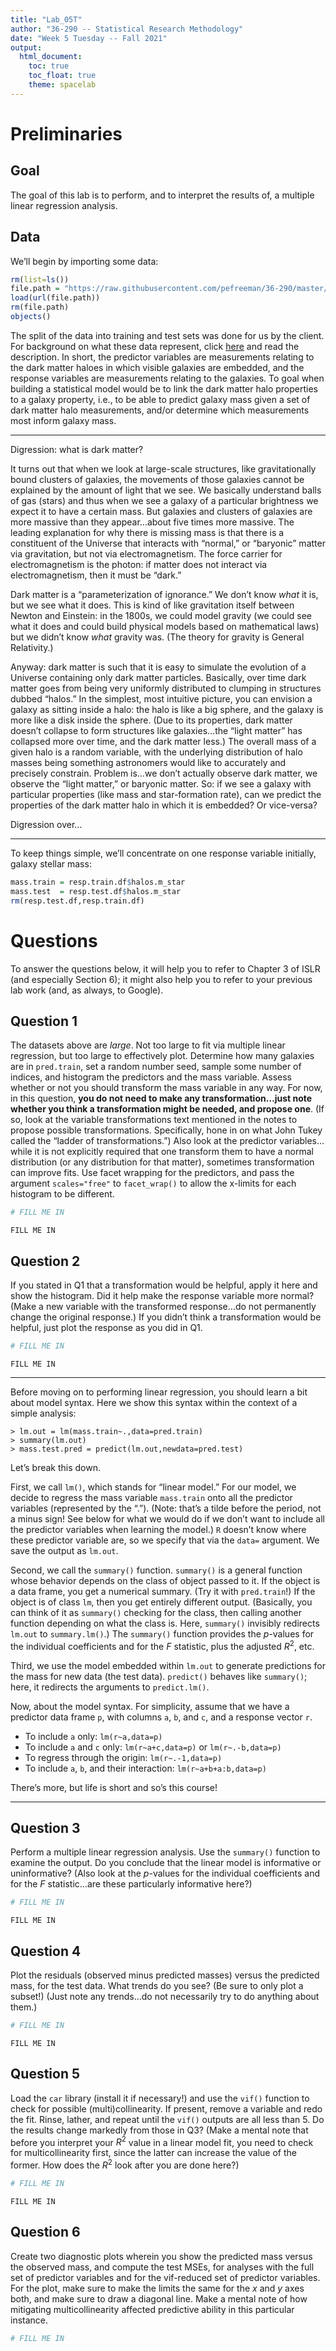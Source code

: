 ```yaml
---
title: "Lab_05T"
author: "36-290 -- Statistical Research Methodology"
date: "Week 5 Tuesday -- Fall 2021"
output: 
  html_document:
    toc: true
    toc_float: true
    theme: spacelab
---
```


# Preliminaries

## Goal

The goal of this lab is to perform, and to interpret the results of, a multiple linear regression analysis.

## Data

We'll begin by importing some data:
```r
rm(list=ls())
file.path = "https://raw.githubusercontent.com/pefreeman/36-290/master/EXAMPLE_DATASETS/DM_GALAXY/Massive_Black_II.Rdata"
load(url(file.path))
rm(file.path)
objects()
```
The split of the data into training and test sets was done for us by the client. For background on what these data represent, click <a href="https://github.com/pefreeman/36-290/tree/master/EXAMPLE_DATASETS/DM_GALAXY">here</a> and read the description. In short, the predictor variables are measurements relating to the dark matter haloes in which visible galaxies are embedded, and the response variables are measurements relating to the galaxies. To goal when building a statistical model would be to link the dark matter halo properties to a galaxy property, i.e., to be able to predict galaxy mass given a set of dark matter halo measurements, and/or determine which measurements most inform galaxy mass. 

---

Digression: what is dark matter?

It turns out that when we look at large-scale structures, like gravitationally bound clusters of galaxies, the movements of those galaxies cannot be explained by the amount of light that we see. We basically understand balls of gas (stars) and thus when we see a galaxy of a particular brightness we expect it to have a certain mass. But galaxies and clusters of galaxies are more massive than they appear...about five times more massive. The leading explanation for why there is missing mass is that there is a constituent of the Universe that interacts with "normal," or "baryonic" matter via gravitation, but not via electromagnetism. The force carrier for electromagnetism is the photon: if matter does not interact via electromagnetism, then it must be "dark."

Dark matter is a "parameterization of ignorance." We don't know *what* it is, but we see what it does. This is kind of like gravitation itself between Newton and Einstein: in the 1800s, we could model gravity (we could see what it does and could build physical models based on mathematical laws) but we didn't know *what* gravity was. (The theory for gravity is General Relativity.)

Anyway: dark matter is such that it is easy to simulate the evolution of a Universe containing only dark matter particles. Basically, over time dark matter goes from being very uniformly distributed to clumping in structures dubbed "halos." In the simplest, most intuitive picture, you can envision a galaxy as sitting inside a halo: the halo is like a big sphere, and the galaxy is more like a disk inside the sphere. (Due to its properties, dark matter doesn't collapse to form structures like galaxies...the "light matter" has collapsed more over time, and the dark matter less.) The overall mass of a given halo is a random variable, with the underlying distribution of halo masses being something astronomers would like to accurately and precisely constrain. Problem is...we don't actually observe dark matter, we observe the "light matter," or baryonic matter. So: if we see a galaxy with particular properties (like mass and star-formation rate), can we predict the properties of the dark matter halo in which it is embedded? Or vice-versa?

Digression over...

---

To keep things simple, we'll concentrate on one response variable initially, galaxy stellar mass:
```r
mass.train = resp.train.df$halos.m_star
mass.test  = resp.test.df$halos.m_star
rm(resp.test.df,resp.train.df)
```

# Questions

To answer the questions below, it will help you to refer to Chapter 3 of ISLR (and especially Section 6); it might also help you to refer to your previous lab work (and, as always, to Google).

## Question 1

The datasets above are *large*. Not too large to fit via multiple linear regression, but too large to effectively plot. Determine how many galaxies are in `pred.train`, set a random number seed, sample some number of indices, and histogram the predictors and the mass variable. Assess whether or not you should transform the mass variable in any way. For now, in this question, **you do not need to make any transformation...just note whether you think a transformation might be needed, and propose one**. (If so, look at the variable transformations text mentioned in the notes to propose possible transformations. Specifically, hone in on what John Tukey called the "ladder of transformations.") Also look at the predictor variables...while it is not explicitly required that one transform them to have a normal distribution (or any distribution for that matter), sometimes transformation can improve fits. Use facet wrapping for the predictors, and pass the argument `scales="free"` to `facet_wrap()` to allow the x-limits for each histogram to be different.
```r
# FILL ME IN
```
```
FILL ME IN
```

## Question 2

If you stated in Q1 that a transformation would be helpful, apply it here and show the histogram. Did it help make the response variable more normal? (Make a new variable with the transformed response...do not permanently change the original response.) If you didn't think a transformation would be helpful, just plot the response as you did in Q1.
```r
# FILL ME IN
```
```
FILL ME IN
```

---

Before moving on to performing linear regression, you should learn a bit about model syntax. Here we show this syntax within the context of a simple analysis:
```
> lm.out = lm(mass.train~.,data=pred.train)
> summary(lm.out)
> mass.test.pred = predict(lm.out,newdata=pred.test)
```

Let's break this down. 

First, we call `lm()`, which stands for "linear model." For our model, we decide to regress the mass variable `mass.train` onto all the predictor variables (represented by the "."). (Note: that's a tilde before the period, not a minus sign! See below for what we would do if we don't want to include all the predictor variables when learning the model.) `R` doesn't know where these predictor variable are, so we specify that via the `data=` argument. We save the output as `lm.out`.

Second, we call the `summary()` function. `summary()` is a general function whose behavior depends on the class of object passed to it. If the object is a data frame, you get a numerical summary. (Try it with `pred.train`!) If the object is of class `lm`, then you get entirely different output. (Basically, you can think of it as `summary()` checking for the class, then calling another function depending on what the class is. Here, `summary()` invisibly redirects `lm.out` to `summary.lm()`.) The `summary()` function provides the $p$-values for the individual coefficients and for the $F$ statistic, plus the adjusted $R^2$, etc.

Third, we use the model embedded within `lm.out` to generate predictions for the mass for new data (the test data). `predict()` behaves like `summary()`; here, it redirects the arguments to `predict.lm()`.

Now, about the model syntax. For simplicity, assume that we have a predictor data frame `p`, with columns `a`, `b`, and `c`, and a response vector `r`.

- To include `a` only: `lm(r~a,data=p)`
- To include `a` and `c` only: `lm(r~a+c,data=p)` or `lm(r~.-b,data=p)`
- To regress through the origin: `lm(r~.-1,data=p)`
- To include `a`, `b`, and their interaction: `lm(r~a+b+a:b,data=p)`

There's more, but life is short and so's this course!

---

## Question 3

Perform a multiple linear regression analysis. Use the `summary()` function to examine the output. Do you conclude that the linear model is informative or uninformative? (Also look at the $p$-values for the individual coefficients and for the $F$ statistic...are these particularly informative here?)
```r
# FILL ME IN
```
```
FILL ME IN
```

## Question 4

Plot the residuals (observed minus predicted masses) versus the predicted mass, for the test data. What trends do you see? (Be sure to only plot a subset!) (Just note any trends...do not necessarily try to do anything about them.)
```r
# FILL ME IN
```
```
FILL ME IN
```

## Question 5

Load the `car` library (install it if necessary!) and use the `vif()` function to check for possible (multi)collinearity. If present, remove a variable and redo the fit. Rinse, lather, and repeat until the `vif()` outputs are all less than 5. Do the results change markedly from those in Q3? (Make a mental note that before you interpret your $R^2$ value in a linear model fit, you need to check for multicollinearity first, since the latter can increase the value of the former. How does the $R^2$ look after you are done here?)
```r
# FILL ME IN
```
```
FILL ME IN
```

## Question 6

Create two diagnostic plots wherein you show the predicted mass versus the observed mass, and compute the test MSEs, for analyses with the full set of predictor variables and for the vif-reduced set of predictor variables. For the plot, make sure to make the limits the same for the $x$ and $y$ axes both, and make sure to draw a diagonal line. Make a mental note of how mitigating multicollinearity affected predictive ability in this particular instance.
```r
# FILL ME IN
```
